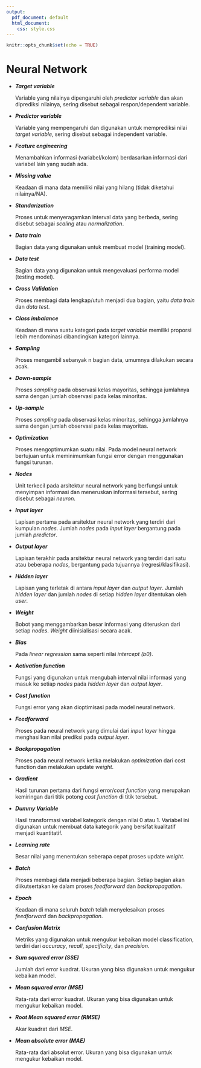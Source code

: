 ```yaml
---
output:
  pdf_document: default
  html_document: 
    css: style.css
---
```


```r
knitr::opts_chunk$set(echo = TRUE)
```

# Neural Network

- ***Target variable ***

  Variable yang nilainya dipengaruhi oleh *predictor variable* dan akan diprediksi nilainya, sering disebut sebagai respon/dependent variable.
  
- ***Predictor variable***

  Variable yang mempengaruhi dan digunakan untuk memprediksi nilai *target variable*, sering disebut sebagai independent variable.
  
- ***Feature engineering***

  Menambahkan informasi (variabel/kolom) berdasarkan informasi dari variabel lain yang sudah ada.
  
- ***Missing value***

  Keadaan di mana data memiliki nilai yang hilang (tidak diketahui nilainya/NA).

- ***Standarization***

  Proses untuk menyeragamkan interval data yang berbeda, sering disebut sebagai *scaling* atau *normalization*.
  
- ***Data train***

  Bagian data yang digunakan untuk membuat model (training model).

- ***Data test***

  Bagian data yang digunakan untuk mengevaluasi performa model (testing model).

- ***Cross Validation***

  Proses membagi data lengkap/utuh menjadi dua bagian, yaitu *data train* dan *data test*.
  
- ***Class imbalance***

  Keadaan di mana suatu kategori pada *target variable* memiliki proporsi lebih mendominasi dibandingkan kategori lainnya.

- ***Sampling***

  Proses mengambil sebanyak n bagian data, umumnya dilakukan secara acak.

- ***Down-sample***

  Proses *sampling* pada observasi kelas mayoritas, sehingga jumlahnya sama dengan jumlah observasi pada kelas minoritas.
  
- ***Up-sample***
  
  Proses *sampling* pada observasi kelas minoritas, sehingga jumlahnya sama dengan jumlah observasi pada kelas mayoritas.

- ***Optimization***

  Proses mengoptimumkan suatu nilai. Pada model neural network bertujuan untuk meminimumkan fungsi error dengan menggunakan fungsi turunan.

- ***Nodes***

  Unit terkecil pada arsitektur neural network yang berfungsi untuk menyimpan informasi dan meneruskan informasi tersebut, sering disebut sebagai *neuron*.

- ***Input layer***

  Lapisan pertama pada arsitektur neural network yang terdiri dari kumpulan *nodes*. Jumlah *nodes* pada *input layer* bergantung pada jumlah *predictor*.

- ***Output layer***

  Lapisan terakhir pada arsitektur neural network yang terdiri dari satu atau beberapa *nodes*, bergantung pada tujuannya (regresi/klasifikasi).

- ***Hidden layer***

  Lapisan yang terletak di antara *input layer* dan *output layer*. Jumlah *hidden layer* dan jumlah *nodes* di setiap *hidden layer* ditentukan oleh *user*.
  
- ***Weight***

  Bobot yang menggambarkan besar informasi yang diteruskan dari setiap *nodes*. *Weight* diinisialisasi secara acak.

- ***Bias*** 

  Pada *linear regression* sama seperti nilai *intercept (b0)*. 

- ***Activation function***

  Fungsi yang digunakan untuk mengubah interval nilai informasi yang masuk ke setiap *nodes* pada *hidden layer* dan *output layer*.
  
- ***Cost function***

  Fungsi error yang akan dioptimisasi pada model neural network.

- ***Feedforward*** 

  Proses pada neural network yang dimulai dari *input layer* hingga menghasilkan nilai prediksi pada *output layer*.

- ***Backpropagation***

  Proses pada neural network ketika melakukan *optimization* dari cost function dan melakukan update *weight*.

- ***Gradient***

  Hasil turunan pertama dari fungsi error/*cost function* yang merupakan kemiringan dari titik potong *cost function* di titik tersebut.
  
- ***Dummy Variable***

  Hasil transformasi variabel kategorik dengan nilai 0 atau 1. Variabel ini digunakan untuk membuat data kategorik yang bersifat kualitatif menjadi kuantitatif.

- ***Learning rate***

  Besar nilai yang menentukan seberapa cepat proses update *weight*.

- ***Batch***

  Proses membagi data menjadi beberapa bagian. Setiap bagian akan diikutsertakan ke dalam proses *feedforward* dan *backpropagation*.

- ***Epoch***

  Keadaan di mana seluruh *batch* telah menyelesaikan proses *feedforward* dan *backpropagation*.
  
- ***Confusion Matrix***

  Metriks yang digunakan untuk mengukur kebaikan model classification, terdiri dari *accuracy*, *recall*, *specificity*, dan *precision*.
 
- ***Sum squared error (SSE)***

  Jumlah dari error kuadrat. Ukuran yang bisa digunakan untuk mengukur kebaikan model.

- ***Mean squared error (MSE)***

  Rata-rata dari error kuadrat. Ukuran yang bisa digunakan untuk mengukur kebaikan model.

- ***Root Mean squared error (RMSE)***

  Akar kuadrat dari *MSE*.
  
- ***Mean absolute error (MAE)***

  Rata-rata dari absolut error. Ukuran yang bisa digunakan untuk mengukur kebaikan model.

